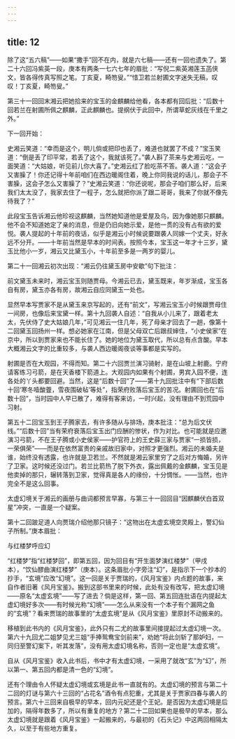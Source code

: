 ```yaml
---
---
---
```

title: 12
---




除了这“五六稿”——如果“撒手”回不在内，就是六七稿——还有一回也遗失了。第二十六回冯紫英一段，庚本有两条一七六七年的眉批：“写倪二紫英湘莲玉菡侠文，皆各得传真写照之笔。丁亥夏，畸笏叟。”“惜卫若兰射圃文字迷失无稿，叹叹！丁亥夏，畸笏叟。”

第三十一回回末湘云把她拾来的宝玉的金麒麟给他看，各本都有回后批：“后数十回若兰在射圃所佩之麒麟，正此麒麟也。提纲伏于此回中，所谓草蛇灰线在千里之外。”

下一回开始：

史湘云笑道：“幸而是这个，明儿倘或把印也丢了，难道也就罢了不成？”宝玉笑道：“倒是丢了印平常，若丢了这个，我就该死了。”袭人斟了茶来与史湘云吃，一面笑道：“大姑娘，听见前儿你大喜了。”史湘云红了脸吃茶不答。袭人道：“这会子又害臊了！你还记得十年前咱们在西边暖阁住着，晚上你同我说的话儿，那会子不害臊，这会子怎么又害臊了？”史湘云笑道：“你还说呢，那会子咱们那么好，后来我们太太没了，我家去住了一程子，怎么就把你派了跟二哥哥，我来了你就不像先待我了？”

此段宝玉告诉湘云他珍视这麒麟，当然她知道他是爱屋及乌，因为像她那只麒麟。他不会不知道她定了亲的消息，但是仍旧向她示爱，是他一贯的没有占有欲的爱悦。袭人提起的十年前的夜话，似乎是湘云小时候说要跟袭人同嫁一个丈夫，好永远不分开。——十年前当然是早本的时间表。按照今本，宝玉这一年才十三岁，黛玉比他小一岁，湘云又比黛玉小，十年前至多是一两岁的婴儿。

第二十一回湘云初次出现：“湘云仍往黛玉房中安歇”句下批注：

前文黛玉未来时，湘云宝玉则随贾母。今湘云已去，黛玉既来，年岁渐成，宝玉各自有房，黛玉亦各有房，故湘云自应同黛玉一处也。

显然早本写贾家不是从黛玉来京写起的，还有“前文”，写湘云宝玉小时候跟贾母住一间房，也像后来宝黛一样。第十九回袭人自述：“自我从小儿来了，跟着老太太，先伏侍了史大姑娘几年，”可见湘云一住几年，死了母亲才回去了一趟，像第十二回黛玉回扬州一样。想必她家在江南，但是父母双亡后跟叔婶住，“小史侯家”在京中，所以到贾家来也不能长住了。她的地位为黛玉取代，所以总有点含酸。早本大概湘云文字的比重较多，与袭人西边暖阁夜谈等事都是实写的。

射圃是否在大观园，不得而知。第二十六回贾兰演习骑射，是在山坡上射鹿。宁府请客练习弓箭，是在天香楼下箭道上。大观园内如果有个射圃，男宾入园不便，连各处的丫头都要回避。当然，这是“后数十回”了——第十九回批注中有“下部后数十回‘寒冬噎酸虀，雪夜围破毡’等处”，指荣府败落后宝玉的苦况。射圃回也在“后数十回”，当时园中人早已散了，难得有客来访，一时兴起，没有理由不到荒园中习射。

第五十二回宝玉到王子腾家去，有许多随从与排场，庚本批注：“总为后文伏线。”“后数十回”当有荣府衰落后宝玉出门应酬的惨状，作为对比。也可能就是应邀演习弓箭，不在王子腾或小史侯家——护官符上的王史薛三家与贾家“一损皆损，一荣俱荣”——而是在依然富贵的亲戚故旧家中，对照才更强烈。湘云的未婚夫是谁，始终没有透露，也许就是卫若兰。不然就是湘云家里穷了之后对方悔婚，另许了卫家。这时候还没过门。若兰比箭热了脱下外衣，露出佩戴的金麒麟，宝玉见是他卖掉的那只，辗转落到卫家，觉得真是各人的缘份，十分惆怅。——当然，也许完全不是这么回事。

太虚幻境关于湘云的画册与曲词都预言早寡，与第三十一回回目“因麒麟伏白首双星”冲突，一直是一个疑案。

第十二回跛足道人向贾瑞介绍他那只镜子：“这物出在太虚玄境空灵殿上，警幻仙子所制。”庚本眉批：

与红楼梦呼应幻

“红楼梦”指“红楼梦回”，即第五回，因为回目有“开生面梦演红楼梦”（甲戌本），“饮仙醪曲演红楼梦”（庚本）。这条眉批小字旁注“幻”，是指示下一个抄本的抄手，“玄境”应改“幻境”。这一回是关于贾瑞的，《风月宝鉴》内点题的故事，来自作者旧著《风月宝鉴》。搬到这部书里来的时候，此处有没有改写，把太虚幻境——原名“太虚玄境”——写了进去？倘是这样，第一回、第五回连批语在内提起太虚幻境好多次——有时候光称“幻境”——怎么从来没有一个本子有个漏网之鱼的“玄境”？看来贾瑞的故事里的“太虚玄境”是从《风月宝鉴》里原封不动搬来的。

移植到此书内的《风月宝鉴》，此外只有二尤的故事里间接提起过太虚幻境一次。第六十九回尤二姐梦见尤三姐“手捧鸳鸯宝剑前来”，劝她“将此剑斩了那妒妇，一同归至警幻案下，听其发落”，没有用太虚幻境名称，否则一定也是“太虚玄境”。

自从《风月宝鉴》收入此书后，书中才有太虚幻境，一采用了就改“玄”为“幻”，所以第一、第五回内都是清一色的“幻境”。

还有个理由令人怀疑太虚幻境或玄境是此书一直就有的。太虚幻境的预言与第二十二回的灯谜与第六十三回的“占花名”酒令有点犯重，尤其是关于贾家四春与袭人的预言。第六十三回来自极早的早本，回内元妃还是个王妃。是否因为太虚幻境是后加的，隔得年数多了，所以有重复的地方？第二十二回如果也是极早的早本，那么太虚幻境就是跟着《风月宝鉴》一起搬来的，与最初的《石头记》中这两回相隔太久，以至于有些地方重复。